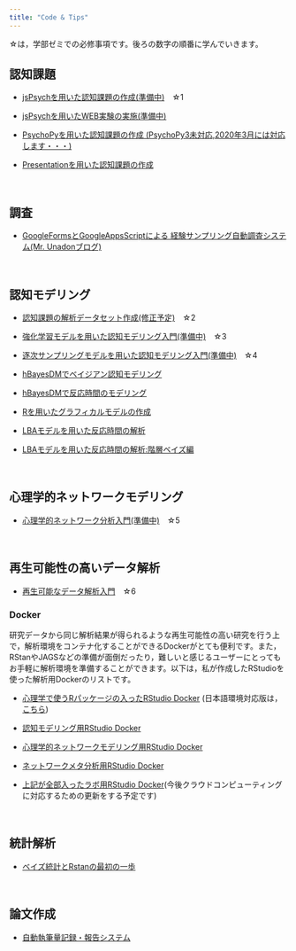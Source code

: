 ```yaml
---
title: "Code & Tips"
---
```


☆は，学部ゼミでの必修事項です。後ろの数字の順番に学んでいきます。

## 認知課題

- [jsPsychを用いた認知課題の作成(準備中)](how-to-jspsych.html)　☆1

- [jsPsychを用いたWEB実験の実施(準備中)](how-to-web-experiment-jspsych.html)

- [PsychoPyを用いた認知課題の作成 (PsychoPy3未対応,2020年3月には対応します・・・)](how-to-psychopy.html)

- [Presentationを用いた認知課題の作成](how-to-presentation.html)

<br />


## 調査

- [GoogleFormsとGoogleAppsScriptによる
経験サンプリング自動調査システム(Mr. Unadonブログ)](https://mrunadon.github.io/%E7%B0%A1%E5%8D%984%E3%82%B9%E3%83%86%E3%83%83%E3%83%97%E3%81%A7%E7%B5%8C%E9%A8%93%E3%82%B5%E3%83%B3%E3%83%97%E3%83%AA%E3%83%B3%E3%82%B0%E8%87%AA%E5%8B%95%E8%AA%BF%E6%9F%BB%E3%82%B7%E3%82%B9%E3%83%86%E3%83%A0%E3%81%AE%E6%A7%8B%E7%AF%89/)

<br />


## 認知モデリング

- [認知課題の解析データセット作成(修正予定)](how-to-dataHandling.html)　☆2

- [強化学習モデルを用いた認知モデリング入門(準備中)](how-to-cognitive-modeling-rl.html)　☆3

- [逐次サンプリングモデルを用いた認知モデリング入門(準備中)](how-to-cognitive-modeling-ssm.html)　☆4

- [hBayesDMでベイジアン認知モデリング](how-to-hBayesDM.html)

- [hBayesDMで反応時間のモデリング](how-to-hBayesDM-RT.html)

- [Rを用いたグラフィカルモデルの作成](how-to-graphicalModel.html)

- [LBAモデルを用いた反応時間の解析](https://ykunisato.github.io/lbaStan/lbaStan.html)

- [LBAモデルを用いた反応時間の解析:階層ベイズ編](https://ykunisato.github.io/hlbaStan/hlbaStan.html)

<br />


## 心理学的ネットワークモデリング

- [心理学的ネットワーク分析入門(準備中)](how-to-psychological-network.html)　☆5

<br />


## 再生可能性の高いデータ解析

- [再生可能なデータ解析入門](how-to-reproducible-analysis.html)　☆6

### Docker

研究データから同じ解析結果が得られるような再生可能性の高い研究を行う上で，解析環境をコンテナ化することができるDockerがとても便利です。また，RStanやJAGSなどの準備が面倒だったり，難しいと感じるユーザーにとってもお手軽に解析環境を準備することができます。以下は，私が作成したRStudioを使った解析用Dockerのリストです。

- [心理学で使うRパッケージの入ったRStudio Docker](https://hub.docker.com/r/ykunisato/paper-r) (日本語環境対応版は，[こちら](https://hub.docker.com/r/ykunisato/paper-r-jp))

- [認知モデリング用RStudio Docker](https://hub.docker.com/r/ykunisato/cog-model-r)

- [心理学的ネットワークモデリング用RStudio Docker](https://hub.docker.com/r/ykunisato/psynet-r)

- [ネットワークメタ分析用RStudio Docker](https://hub.docker.com/r/ykunisato/netmeta-r)

- [上記が全部入ったラボ用RStudio Docker](https://hub.docker.com/r/ykunisato/ccp-lab-r)(今後クラウドコンピューティングに対応するための更新をする予定です)

<br />


## 統計解析

- [ベイズ統計とRstanの最初の一歩](how-to-start-rstan.html)

<br />


## 論文作成

- [自動執筆量記録・報告システム](how-to-google-doc.html)
